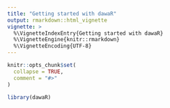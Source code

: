 ```yaml
---
title: "Getting started with dawaR"
output: rmarkdown::html_vignette
vignette: >
  %\VignetteIndexEntry{Getting started with dawaR}
  %\VignetteEngine{knitr::rmarkdown}
  %\VignetteEncoding{UTF-8}
---
```


```r
knitr::opts_chunk$set(
  collapse = TRUE,
  comment = "#>"
)
```

```r
library(dawaR)
```
